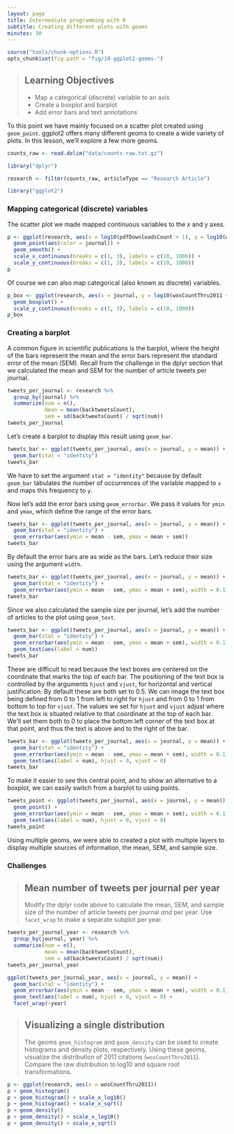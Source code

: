 ```yaml
---
layout: page
title: Intermediate programming with R
subtitle: Creating different plots with geoms
minutes: 30
---
```


```r
source("tools/chunk-options.R")
opts_chunk$set(fig.path = "fig/18-ggplot2-geoms-")
```

> ## Learning Objectives {.objectives}
>
> * Map a categorical (discrete) variable to an axis
> * Create a boxplot and barplot
> * Add error bars and text annotations

To this point we have mainly focused on a scatter plot created using `geom_point`.
ggplot2 offers many different geoms to create a wide variety of plots.
In this lesson, we'll explore a few more geoms.

```r
counts_raw <- read.delim("data/counts-raw.txt.gz")
```

```r
library("dplyr")
```

```r
research <- filter(counts_raw, articleType == "Research Article")
```

```r
library("ggplot2")
```

### Mapping categorical (discrete) variables

The scatter plot we made mapped continuous variables to the x and y axes.

```r
p <- ggplot(research, aes(x = log10(pdfDownloadsCount + 1), y = log10(wosCountThru2011 + 1))) +
  geom_point(aes(color = journal)) +
  geom_smooth() +
  scale_x_continuous(breaks = c(1, 3), labels = c(10, 1000)) +
  scale_y_continuous(breaks = c(1, 3), labels = c(10, 1000))
p
```

Of course we can also map categorical (also known as discrete) variables.

```r
p_box <- ggplot(research, aes(x = journal, y = log10(wosCountThru2011 + 1))) +
  geom_boxplot() +
  scale_y_continuous(breaks = c(1, 3), labels = c(10, 1000))
p_box
```

### Creating a barplot

A common figure in scientific publications is the barplot, where the height of the bars represent the mean and the error bars represent the standard error of the mean (SEM).
Recall from the challenge in the dplyr section that we calculated the mean and SEM for the number of article tweets per journal.

```r
tweets_per_journal <- research %>%
  group_by(journal) %>%
  summarize(num = n(),
            mean = mean(backtweetsCount),
            sem = sd(backtweetsCount) / sqrt(num))
tweets_per_journal
```

Let's create a barplot to display this result using `geom_bar`.

```r
tweets_bar <- ggplot(tweets_per_journal, aes(x = journal, y = mean)) +
  geom_bar(stat = "identity")
tweets_bar
```

We have to set the argument `stat = "identity"` because by default `geom_bar` tabulates the number of occurrences of the variable mapped to `x` and maps this frequency to `y`.

Now let's add the error bars using `geom_errorbar`.
We pass it values for `ymin` and `ymax`, which define the range of the error bars.

```r
tweets_bar <- ggplot(tweets_per_journal, aes(x = journal, y = mean)) +
  geom_bar(stat = "identity") +
  geom_errorbar(aes(ymin = mean - sem, ymax = mean + sem))
tweets_bar
```

By default the error bars are as wide as the bars.
Let's reduce their size using the argument `width`.

```r
tweets_bar <- ggplot(tweets_per_journal, aes(x = journal, y = mean)) +
  geom_bar(stat = "identity") +
  geom_errorbar(aes(ymin = mean - sem, ymax = mean + sem), width = 0.1)
tweets_bar
```

Since we also calculated the sample size per journal, let's add the number of articles to the plot using `geom_text`.

```r
tweets_bar <- ggplot(tweets_per_journal, aes(x = journal, y = mean)) +
  geom_bar(stat = "identity") +
  geom_errorbar(aes(ymin = mean - sem, ymax = mean + sem), width = 0.1) +
  geom_text(aes(label = num))
tweets_bar
```

These are difficult to read because the text boxes are centered on the coordinate that marks the top of each bar.
The positioning of the text box is controlled by the arguments `hjust` and `vjust`, for horizontal and vertical justification.
By default these are both set to 0.5.
We can image the text box being defined from 0 to 1 from left to right for `hjust` and from 0 to 1 from bottom to top for `vjust`.
The values we set for `hjust` and `vjust` adjust where the text box is situated relative to that coordinate at the top of each bar.
We'll set them both to 0 to place the bottom left corner of the text box at that point, and thus the text is above and to the right of the bar.

```r
tweets_bar <- ggplot(tweets_per_journal, aes(x = journal, y = mean)) +
  geom_bar(stat = "identity") +
  geom_errorbar(aes(ymin = mean - sem, ymax = mean + sem), width = 0.1) +
  geom_text(aes(label = num), hjust = 0, vjust = 0)
tweets_bar
```

To make it easier to see this central point, and to show an alternative to a boxplot, we can easily switch from a barplot to using points.

```r
tweets_point <- ggplot(tweets_per_journal, aes(x = journal, y = mean)) +
  geom_point() + 
  geom_errorbar(aes(ymin = mean - sem, ymax = mean + sem), width = 0.1) +
  geom_text(aes(label = num), hjust = 0, vjust = 0)
tweets_point
```

Using multiple geoms, we were able to created a plot with multiple layers to display multiple sources of information, the mean, SEM, and sample size.

### Challenges

> ## Mean number of tweets per journal per year {.challenge}
>
> Modify the dplyr code above to calculate the mean, SEM, and sample size of the number of article tweets per journal _and_ per year.
> Use `facet_wrap` to make a separate subplot per year.

```r
tweets_per_journal_year <- research %>%
  group_by(journal, year) %>%
  summarize(num = n(),
            mean = mean(backtweetsCount),
            sem = sd(backtweetsCount) / sqrt(num))
tweets_per_journal_year

ggplot(tweets_per_journal_year, aes(x = journal, y = mean)) +
  geom_bar(stat = "identity") +
  geom_errorbar(aes(ymin = mean - sem, ymax = mean + sem), width = 0.1) +
  geom_text(aes(label = num), hjust = 0, vjust = 0) +
  facet_wrap(~year)
```

> ## Visualizing a single distribution {.challenge}
>
> The geoms `geom_histogram` and `geom_density` can be used to create histograms and density plots, respectively.
> Using these geoms, visualize the distribution of 2011 citations (`wosCountThru2011`).
> Compare the raw distribution to log10 and square root transformations.

```r
p <- ggplot(research, aes(x = wosCountThru2011))
p + geom_histogram()
p + geom_histogram() + scale_x_log10() 
p + geom_histogram() + scale_x_sqrt()
p + geom_density()
p + geom_density() + scale_x_log10() 
p + geom_density() + scale_x_sqrt()
```
